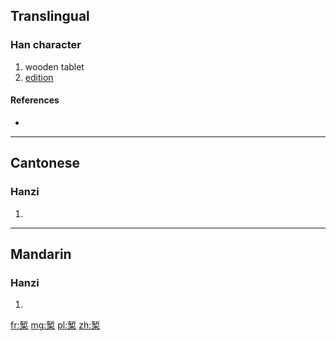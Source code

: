 {{also|槧}}
==Translingual==

===Han character===
{{Han char|rn=75|rad=木|as=08|sn=12|four=|canj=KLD}}

# wooden tablet
# [[edition]]

====References====
* {{Han ref|kx=0537.131|hdz=21229.070|uh=6920|ud=26912}}

----

==Cantonese==

===Hanzi===
{{yue-hanzi|jyut=|y=chim3|tra=槧}}

# {{defn|lang=yue|sort=木08}}

----

==Mandarin==

===Hanzi===
{{cmn-hanzi|tra=槧|pin=[[qiàn]] ([[qian4]])|wg=ch'ien<sup>4</sup>}}

# {{defn|lang=cmn|sort=木08}}

[[fr:椠]]
[[mg:椠]]
[[pl:椠]]
[[zh:椠]]